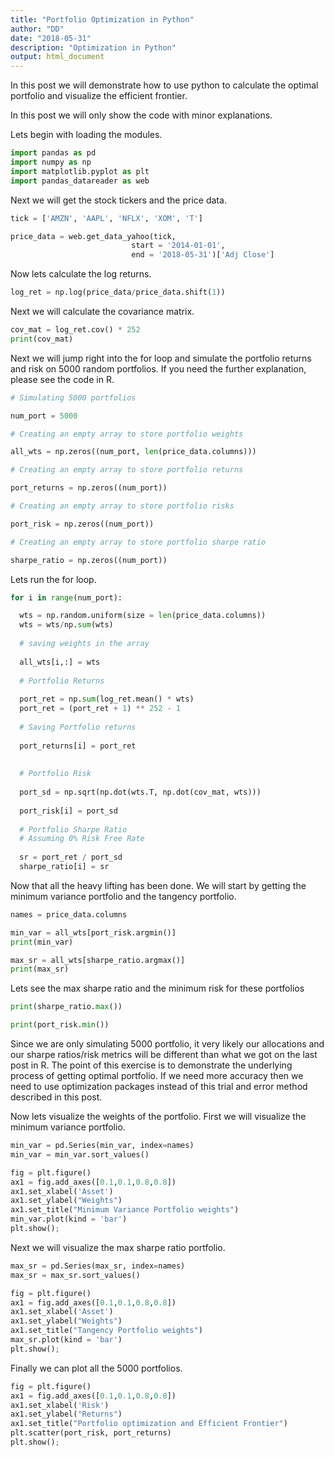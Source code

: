 ```yaml
---
title: "Portfolio Optimization in Python"
author: "DD"
date: "2018-05-31"
description: "Optimization in Python"
output: html_document
---
```

 In this post we will demonstrate how to use python to calculate the optimal portfolio and visualize the efficient frontier.
 
In this post we will only show the code with minor explanations. 

Lets begin with loading the modules.

```python

import pandas as pd
import numpy as np
import matplotlib.pyplot as plt
import pandas_datareader as web

```

Next we will get the stock tickers and the price data.

```python

tick = ['AMZN', 'AAPL', 'NFLX', 'XOM', 'T']

price_data = web.get_data_yahoo(tick,
                           start = '2014-01-01',
                           end = '2018-05-31')['Adj Close']


```

Now lets calculate the log returns.

```python

log_ret = np.log(price_data/price_data.shift(1))

```

Next we will calculate the covariance matrix.

```python

cov_mat = log_ret.cov() * 252
print(cov_mat)

```

Next we will jump right into the for loop and simulate the portfolio returns and risk on 5000 random portfolios. If you need the further explanation, please see the code in R.


```python

# Simulating 5000 portfolios

num_port = 5000

# Creating an empty array to store portfolio weights

all_wts = np.zeros((num_port, len(price_data.columns)))

# Creating an empty array to store portfolio returns

port_returns = np.zeros((num_port))

# Creating an empty array to store portfolio risks

port_risk = np.zeros((num_port))

# Creating an empty array to store portfolio sharpe ratio

sharpe_ratio = np.zeros((num_port))


```

Lets run the for loop.

```python

for i in range(num_port):

  wts = np.random.uniform(size = len(price_data.columns))
  wts = wts/np.sum(wts)
  
  # saving weights in the array
  
  all_wts[i,:] = wts
  
  # Portfolio Returns
  
  port_ret = np.sum(log_ret.mean() * wts)
  port_ret = (port_ret + 1) ** 252 - 1
  
  # Saving Portfolio returns
  
  port_returns[i] = port_ret
  
  
  # Portfolio Risk
  
  port_sd = np.sqrt(np.dot(wts.T, np.dot(cov_mat, wts)))
  
  port_risk[i] = port_sd
  
  # Portfolio Sharpe Ratio
  # Assuming 0% Risk Free Rate
  
  sr = port_ret / port_sd
  sharpe_ratio[i] = sr


```

Now that all the heavy lifting has been done. We will start by getting the minimum variance portfolio and the tangency portfolio.


```python

names = price_data.columns

min_var = all_wts[port_risk.argmin()]
print(min_var)


```


```python

max_sr = all_wts[sharpe_ratio.argmax()]
print(max_sr)

```

Lets see the max sharpe ratio and the minimum risk for these portfolios

```python

print(sharpe_ratio.max())

print(port_risk.min())

```

Since we are only simulating 5000 portfolio, it very likely our allocations and our sharpe ratios/risk metrics will be different than what we got on the last post in R. The point of this exercise is to demonstrate the underlying process of getting optimal portfolio. If we need more accuracy then we need to use optimization packages instead of this trial and error method described in this post.

Now lets visualize the weights of the portfolio. First we will visualize the minimum variance portfolio.

```python

min_var = pd.Series(min_var, index=names)
min_var = min_var.sort_values()

fig = plt.figure()
ax1 = fig.add_axes([0.1,0.1,0.8,0.8])
ax1.set_xlabel('Asset')
ax1.set_ylabel("Weights")
ax1.set_title("Minimum Variance Portfolio weights")
min_var.plot(kind = 'bar')
plt.show();


```

Next we will visualize the max sharpe ratio portfolio.

```python

max_sr = pd.Series(max_sr, index=names)
max_sr = max_sr.sort_values()

fig = plt.figure()
ax1 = fig.add_axes([0.1,0.1,0.8,0.8])
ax1.set_xlabel('Asset')
ax1.set_ylabel("Weights")
ax1.set_title("Tangency Portfolio weights")
max_sr.plot(kind = 'bar')
plt.show();


```

Finally we can plot all the 5000 portfolios.

```python

fig = plt.figure()
ax1 = fig.add_axes([0.1,0.1,0.8,0.8])
ax1.set_xlabel('Risk')
ax1.set_ylabel("Returns")
ax1.set_title("Portfolio optimization and Efficient Frontier")
plt.scatter(port_risk, port_returns)
plt.show();


```






